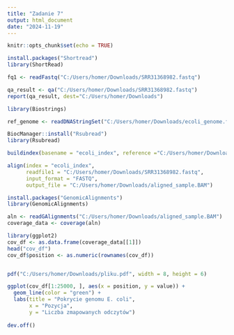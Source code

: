 ---
title: "Zadanie 7"
output: html_document
date: "2024-11-19"
---

```{r setup, include=FALSE}
knitr::opts_chunk$set(echo = TRUE)
```
```{r}
install.packages("Shortread")
library(ShortRead)
```

```{r}
fq1 <- readFastq("C:/Users/homer/Downloads/SRR31368982.fastq")
```
```{r}
qa_result <- qa("C:/Users/homer/Downloads/SRR31368982.fastq")
report(qa_result, dest="C:/Users/homer/Downloads")
```
```{r}
library(Biostrings)

ref_genome <- readDNAStringSet("C:/Users/homer/Downloads/ecoli_genome.fna.gz")

```
```{r}
BiocManager::install("Rsubread")
library(Rsubread)
```
```{r}
buildindex(basename = "ecoli_index", reference ="C:/Users/homer/Downloads/ecoli_genome.fna.gz")
```
```{r}
align(index = "ecoli_index",
      readfile1 = "C:/Users/homer/Downloads/SRR31368982.fastq",
      input_format = "FASTQ",
      output_file = "C:/Users/homer/Downloads/aligned_sample.BAM")
```
```{r}
install.packages("GenomicAlignments")
library(GenomicAlignments)
```


```{r}
aln <- readGAlignments("C:/Users/homer/Downloads/aligned_sample.BAM")
coverage_data <- coverage(aln)
```


```{r}
library(ggplot2)
cov_df <- as.data.frame(coverage_data[[1]])
head("cov_df")
cov_df$position <- as.numeric(rownames(cov_df))


pdf("C:/Users/homer/Downloads/pliku.pdf", width = 8, height = 6)

ggplot(cov_df[1:25000, ], aes(x = position, y = value)) +
  geom_line(color = "green") +
  labs(title = "Pokrycie genomu E. coli",
       x = "Pozycja",
       y = "Liczba zmapowanych odczytów")
       
dev.off()
```


```{r}
```